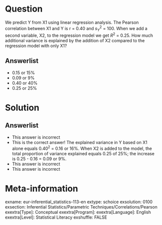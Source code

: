 Question
========
We predict Y from X1 using linear regression analysis. The Pearson correlation between X1 and Y is r = 0.40 and $s_Y^2$ = 100. When we add a second variable, X2, to the regression model we get $R^2$ = 0.25. How much additional variance is explained by the addition of X2 compared to the regression model with only X1?

Answerlist
----------
* 0.15 or 15%
* 0.09 or 9%
* 0.40 or 40%
* 0.25 or 25%


Solution
========


Answerlist
----------
* This answer is incorrect
* This is the correct answer! The explained variance in Y based on X1 alone equals $0.40^2$ = 0.16 or 16%. When X2 is added to the model, the total proportion of variance explained equals 0.25 of 25%; the increase is 0.25 - 0.16 = 0.09 or 9%.
* This answer is incorrect
* This answer is incorrect


Meta-information
================
exname: eur-inferential_statistics-113-en
extype: schoice
exsolution: 0100
exsection: Inferential Statistics/Parametric Techniques/Correlations/Pearson
exextra[Type]: Conceptual
exextra[Program]: 
exextra[Language]: English
exextra[Level]: Statistical Literacy
exshuffle: FALSE
